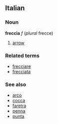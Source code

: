 ==Italian==
===Noun===
'''freccia''' ''f'' (''plural'' frecce)

# [[arrow]]

===Related terms===
*[[frecciare]]
*[[frecciata]]

===See also===
*[[arco]]
*[[cocca]]
*[[faretra]]
*[[penna]]
*[[punta]]